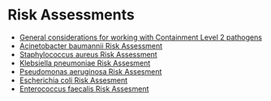 # Risk Assessments {#risk-assessment}

* [General considerations for working with Containment Level 2 pathogens](RA/CL2-RA.pdf)
* [Acinetobacter baumannii Risk Assessment](RA/Acinetobacter-RA.pdf)
* [Staphylococcus aureus Risk Assessment](RA/Staphylococcus-RA.pdf)
* [Klebsiella pneumoniae Risk Assesment](RA/Klebisella-RA.pdf)
* [Pseudomonas aeruginosa Risk Assesment](RA/Pseudomonas-RA.pdf)
* [Escherichia coli Risk Assesment](RA/EC-RA.pdf)
* [Enterococcus faecalis Risk Assesment](RA/EF-RA.pdf)

